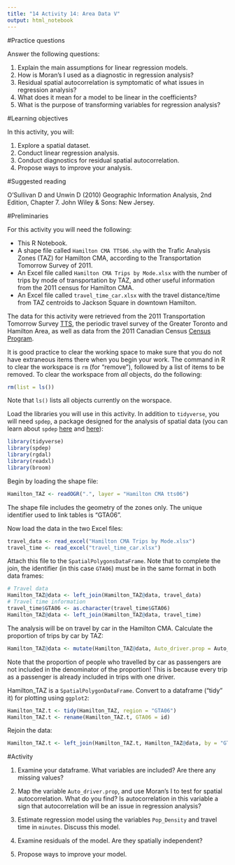 ```yaml
---
title: "14 Activity 14: Area Data V"
output: html_notebook
---
```


#Practice questions

Answer the following questions:

1. Explain the main assumptions for linear regression models.
2. How is Moran's I used as a diagnostic in regression analysis?
3. Residual spatial autocorrelation is symptomatic of what issues in regression analysis?
4. What does it mean for a model to be linear in the coefficients?
5. What is the purpose of transforming variables for regression analysis?

#Learning objectives

In this activity, you will:

1. Explore a spatial dataset.
2. Conduct linear regression analysis.
3. Conduct diagnostics for residual spatial autocorrelation.
4. Propose ways to improve your analysis.

#Suggested reading

O'Sullivan D and Unwin D (2010) Geographic Information Analysis, 2nd Edition, Chapter 7. John Wiley & Sons: New Jersey. 

#Preliminaries

For this activity you will need the following:

* This R Notebook.
* A shape file called `Hamilton CMA TTS06.shp` with the Trafic Analysis Zones (TAZ) for Hamilton CMA, according to the Transportation Tomorrow Survey of 2011.
* An Excel file called `Hamilton CMA Trips by Mode.xlsx` with the number of trips by mode of transportation by TAZ, and other useful information from the 2011 census for Hamilton CMA.
* An Excel file called `travel_time_car.xlsx` with the travel distance/time from TAZ centroids to Jackson Square in downtown Hamilton.

The data for this activity were retrieved from the 2011 Transportation Tomorrow Survey [TTS](http://www.transportationtomorrow.on.ca/), the periodic travel survey of the Greater Toronto and Hamilton Area, as well as data from the 2011 Canadian Census [Census Program](http://www12.statcan.gc.ca/census-recensement/index-eng.cfm).

It is good practice to clear the working space to make sure that you do not have extraneous items there when you begin your work. The command in R to clear the workspace is `rm` (for "remove"), followed by a list of items to be removed. To clear the workspace from _all_ objects, do the following:
```r
rm(list = ls())
```

Note that `ls()` lists all objects currently on the worspace.

Load the libraries you will use in this activity. In addition to `tidyverse`, you will need `spdep`, a package designed for the analysis of spatial data (you can learn about `spdep` [here](https://cran.r-project.org/web/packages/spdep/index.html) and [here](http://2014.ogrs-community.org/2014_workshops/R_Spatial_Bivand/ogrs_140612.pdf)):
```r
library(tidyverse)
library(spdep)
library(rgdal)
library(readxl)
library(broom)
```

Begin by loading the shape file:
```r
Hamilton_TAZ <- readOGR(".", layer = "Hamilton CMA tts06")
```

The shape file includes the geometry of the zones only. The unique identifier used to link tables is "GTA06".

Now load the data in the two Excel files:
```r
travel_data <- read_excel("Hamilton CMA Trips by Mode.xlsx")
travel_time <- read_excel("travel_time_car.xlsx")
```

Attach this file to the `SpatialPolygonsDataFrame`. Note that to complete the join, the identifier (in this case `GTA06`) must be in the same format in both data frames:
```r
# Travel data
Hamilton_TAZ@data <- left_join(Hamilton_TAZ@data, travel_data)
# Travel time information
travel_time$GTA06 <- as.character(travel_time$GTA06)
Hamilton_TAZ@data <- left_join(Hamilton_TAZ@data, travel_time)
```

The analysis will be on travel by car in the Hamilton CMA. Calculate the proportion of trips by car by TAZ:
```r
Hamilton_TAZ@data <- mutate(Hamilton_TAZ@data, Auto_driver.prop = Auto_driver / (Auto_driver + Cycle + Walk))
```

Note that the proportion of people who travelled by car as passengers are not included in the denominator of the proportion! This is because every trip as a passenger is already included in trips with one driver.

Hamilton_TAZ is a `SpatialPolygonDataFrame`. Convert to a dataframe ("tidy" it) for plotting using `ggplot2`:
```r
Hamilton_TAZ.t <- tidy(Hamilton_TAZ, region = "GTA06")
Hamilton_TAZ.t <- rename(Hamilton_TAZ.t, GTA06 = id)
```

Rejoin the data:
```r
Hamilton_TAZ.t <- left_join(Hamilton_TAZ.t, Hamilton_TAZ@data, by = "GTA06")
```

#Activity

1. Examine your dataframe. What variables are included? Are there any missing values?

2. Map the variable `Auto_driver.prop`, and use Moran's I to test for spatial autocorrelation. What do you find? Is autocorrelation in this variable a sign that autocorrelation will be an issue in regression analysis?

3. Estimate regression model using the variables `Pop_Density` and travel time in `minutes`. Discuss this model.

4. Examine residuals of the model. Are they spatially independent?

5. Propose ways to improve your model.